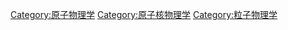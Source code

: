 [[Category:原子物理学|Category:原子物理学]]
[[Category:原子核物理学|Category:原子核物理学]]
[[Category:粒子物理学|Category:粒子物理学]]